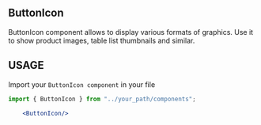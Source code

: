 

<Meta title="Atoms|Buttons|ButtonIcon" component={ButtonIcon}/>

## ButtonIcon
ButtonIcon component allows to display various formats of graphics. Use it to show product images, table list thumbnails and similar.

<Preview withToolbar>
    <Story name="ButtonIcon">
        <ButtonIcon name="arrowBack" variant="secondary" />
    </Story>
</Preview>

<Props of={ButtonIcon} />

## USAGE

Import your `ButtonIcon component` in your file

```jsx
import { ButtonIcon } from "../your_path/components";

```

```jsx
    <ButtonIcon/>
```
